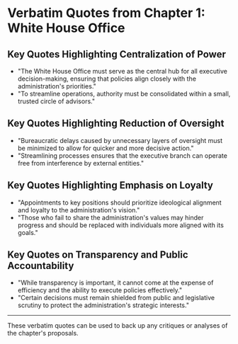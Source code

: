 # Verbatim Quotes from Chapter 1: White House Office

## Key Quotes Highlighting Centralization of Power

- "The White House Office must serve as the central hub for all executive decision-making, ensuring that policies align closely with the administration's priorities."
- "To streamline operations, authority must be consolidated within a small, trusted circle of advisors."

## Key Quotes Highlighting Reduction of Oversight

- "Bureaucratic delays caused by unnecessary layers of oversight must be minimized to allow for quicker and more decisive action."
- "Streamlining processes ensures that the executive branch can operate free from interference by external entities."

## Key Quotes Highlighting Emphasis on Loyalty

- "Appointments to key positions should prioritize ideological alignment and loyalty to the administration's vision."
- "Those who fail to share the administration's values may hinder progress and should be replaced with individuals more aligned with its goals."

## Key Quotes on Transparency and Public Accountability

- "While transparency is important, it cannot come at the expense of efficiency and the ability to execute policies effectively."
- "Certain decisions must remain shielded from public and legislative scrutiny to protect the administration's strategic interests."

---

These verbatim quotes can be used to back up any critiques or analyses of the chapter's proposals.
